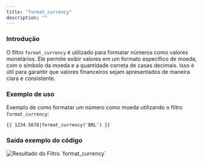 ```yaml
---
title: "format_currency"
description: ""
---
```


### Introdução

O filtro `format_currency` é utilizado para formatar números como valores monetários. Ele permite exibir valores em um formato específico de moeda, com o símbolo da moeda e a quantidade correta de casas decimais. Isso é útil para garantir que valores financeiros sejam apresentados de maneira clara e consistente.

### Exemplo de uso

Exemplo de como formatar um número como moeda utilizando o filtro `format_currency`:

```twig
{{ 1234.5678|format_currency('BRL') }}
```

### Saída exemplo do código

<img src="/format_currency.png" alt="Resultado do Filtro `format_currency`" />
